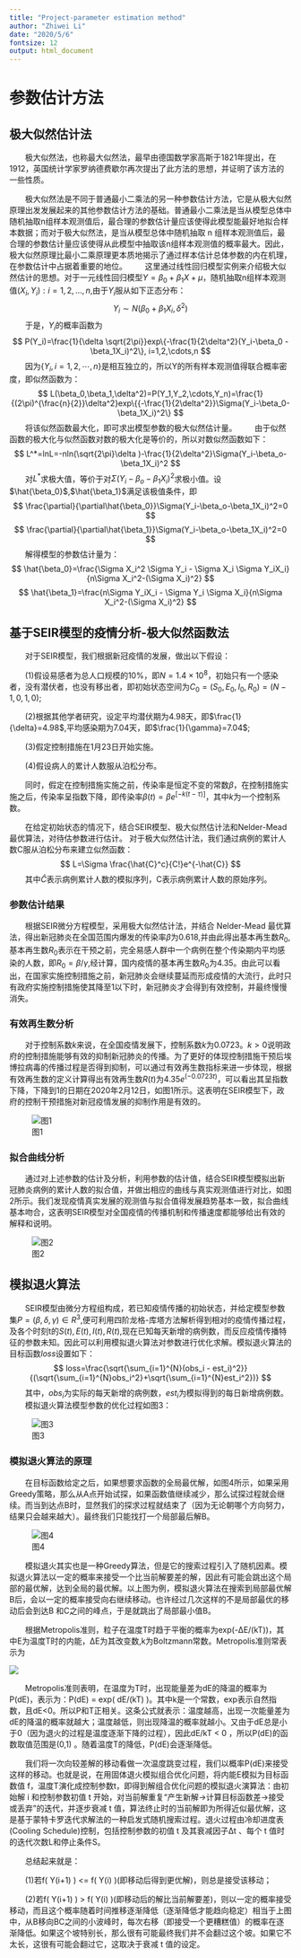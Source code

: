 ```yaml
---
title: "Project-parameter estimation method"
author: "Zhiwei Li"
date: "2020/5/6"
fontsize: 12
output: html_document
---
```



# 参数估计方法

## 极大似然估计法

&emsp;&emsp;极大似然法，也称最大似然法，最早由德国数学家高斯于1821年提出，在1912，英国统计学家罗纳德费歇尔再次提出了此方法的思想，并证明了该方法的一些性质。

&emsp;&emsp;极大似然法是不同于普通最小二乘法的另一种参数估计方法，它是从极大似然原理出发发展起来的其他参数估计方法的基础。普通最小二乘法是当从模型总体中随机抽取n组样本观测值后，最合理的参数估计量应该使得此模型能最好地拟合样本数据；而对于极大似然法，是当从模型总体中随机抽取 n 组样本观测值后，最合理的参数估计量应该使得从此模型中抽取该n组样本观测值的概率最大。因此，极大似然原理比最小二乘原理更本质地揭示了通过样本估计总体参数的内在机理，在参数估计中占据着重要的地位。
&emsp;&emsp;这里通过线性回归模型实例来介绍极大似然估计的思想。对于一元线性回归模型$Y=\beta_0 + \beta_1X + \mu$，随机抽取n组样本观测值${{(X_i,Y_i):i=1,2,...,n}}$,由于$Y_i$服从如下正态分布：
$$
Y_i\sim N(\beta_0 + \beta_1X_i, \delta^2)
$$
&emsp;&emsp;于是，$Y_i$的概率函数为
$$
P(Y_i)=\frac{1}{\delta \sqrt{2\pi}}exp\{-\frac{1}{2\delta^2}(Y_i-\beta_0 - \beta_1X_i)^2\}, i=1,2,\cdots,n
$$
&emsp;&emsp;因为$\{Y_i,i=1,2,\cdots,n\}$是相互独立的，所以Y的所有样本观测值得联合概率密度，即似然函数为：
$$
L(\beta_0,\beta_1,\delta^2)=P(Y_1,Y_2,\cdots,Y_n)=\frac{1}{(2\pi)^{\frac{n}{2}}\delta^2}exp\{{-\frac{1}{2\delta^2}}\Sigma(Y_i-\beta_0-\beta_1X_i)^2\}
$$
&emsp;&emsp;将该似然函数最大化，即可求出模型参数的极大似然估计量。
&emsp;&emsp;由于似然函数的极大化与似然函数对数的极大化是等价的，所以对数似然函数如下：
$$
L^*=lnL=-nln(\sqrt{2\pi}\delta )-\frac{1}{2\delta^2}\Sigma(Y_i-\beta_o-\beta_1X_i)^2
$$
&emsp;&emsp;对$L^*$求极大值，等价于对$\Sigma(Y_i-\beta_o-\beta_1X_i)^2$求极小值。设$\hat{\beta_0}$,$\hat{\beta_1}$满足该极值条件，即
$$
\frac{\partial}{\partial\hat{\beta_0}}\Sigma(Y_i-\beta_o-\beta_1X_i)^2=0
$$
$$
\frac{\partial}{\partial\hat{\beta_1}}\Sigma(Y_i-\beta_o-\beta_1X_i)^2=0
$$
&emsp;&emsp;解得模型的参数估计量为：
$$
\hat{\beta_0}=\frac{\Sigma X_i^2 \Sigma Y_i - \Sigma X_i \Sigma Y_iX_i}{n\Sigma X_i^2-(\Sigma X_i)^2}
$$
$$
\hat{\beta_1}=\frac{n\Sigma Y_iX_i - \Sigma Y_i \Sigma X_i}{n\Sigma X_i^2-(\Sigma X_i)^2}
$$

## 基于SEIR模型的疫情分析-极大似然函数法

&emsp;&emsp;对于SEIR模型，我们根据新冠疫情的发展，做出以下假设：

&emsp;&emsp;(1)假设易感者为总人口规模的10%，即$N=1.4\times10^8$，初始只有一个感染者，没有潜伏者，也没有移出者，即初始状态空间为$C_0=(S_0,E_0,I_0,R_0)=(N-1,0,1,0)$;

&emsp;&emsp;(2)根据其他学者研究，设定平均潜伏期为4.98天，即$\frac{1}{\delta}=4.98$,平均感染期为7.04天，即$\frac{1}{\gamma}=7.04$;

&emsp;&emsp;(3)假定控制措施在1月23日开始实施。

&emsp;&emsp;(4)假设病人的累计人数服从泊松分布。

&emsp;&emsp;同时，假定在控制措施实施之前，传染率是恒定不变的常数$\beta$，在控制措施实施之后，传染率呈指数下降，即传染率$\beta(t)=\beta e^{[-k(t-\tau)]}$，其中$k$为一个控制系数。

&emsp;&emsp;在给定初始状态的情况下，结合SEIR模型、极大似然估计法和Nelder-Mead最优算法，对待估参数进行估计。
对于极大似然估计法，我们通过病例的累计人数C服从泊松分布来建立似然函数：
$$
L=\Sigma \frac{\hat{C}^c}{C!}e^{-\hat{C}}
$$
&emsp;&emsp;其中$\hat{C}$表示病例累计人数的模拟序列，C表示病例累计人数的原始序列。

### 参数估计结果
&emsp;&emsp;根据SEIR微分方程模型，采用极大似然估计法，并结合 Nelder-Mead 最优算法，得出新冠肺炎在全国范围内爆发的传染率$\beta$为0.618,并由此得出基本再生数$R_0$,基本再生数$R_0$表示在干预之前，完全易感人群中一个病例在整个传染期内平均感染的人数，即$R_0 = \beta/\gamma$,经计算，国内疫情的基本再生数$R_0$为4.35。由此可以看出，在国家实施控制措施之前，新冠肺炎会继续蔓延而形成疫情的大流行，此时只有政府实施控制措施使其降至1以下时，新冠肺炎才会得到有效控制，并最终慢慢消失。

### 有效再生数分析
&emsp;&emsp;对于控制系数$k$来说，在全国疫情发展下，控制系数$k$为0.0723。$k>0$说明政府的控制措施能够有效的抑制新冠肺炎的传播。为了更好的体现控制措施干预后埃博拉病毒的传播过程是否得到抑制，可以通过有效再生数指标来进一步体现，根据有效再生数的定义计算得出有效再生数$R(t)$为$4.35e^{(-0.0723t)}$，可以看出其呈指数下降，下降到1的日期在2020年2月12日，如图1所示。这表明在SEIR模型下，政府的控制干预措施对新冠疫情发展的抑制作用是有效的。

<div align=center>![图1](https://i.loli.net/2020/05/08/pvblFjWdqV5sYhr.jpg)</div>

### 拟合曲线分析

&emsp;&emsp;通过对上述参数的估计及分析，利用参数的估计值，结合SEIR模型模拟出新冠肺炎病例的累计人数的拟合值，并做出相应的曲线与真实观测值进行对比，如图2所示。我们发现疫情真实发展的观测值与拟合值得发展趋势基本一致，拟合曲线基本吻合，这表明SEIR模型对全国疫情的传播机制和传播速度都能够给出有效的解释和说明。

<div align=center>![图2](https://i.loli.net/2020/05/08/dLEBoPJu7XbFAcz.jpg)</div>


## 模拟退火算法

&emsp;&emsp;SEIR模型由微分方程组构成，若已知疫情传播的初始状态，并给定模型参数集$P=(\beta,\delta,\gamma)\in R^3$,便可利用四阶龙格-库塔方法解析得到相对的疫情传播过程，及各个时刻t的$S(t),E(t),I(t),R(t)$,现在已知每天新增的病例数，而反应疫情传播特征的参数未知。因此可以利用模拟退火算法对参数进行优化求解。模拟退火算法的目标函数$loss$设置如下：
$$
loss=\frac{\sqrt{\sum_{i=1}^{N}(obs_i - est_i)^2}}{(\sqrt{\sum_{i=1}^{N}obs_i^2}+\sqrt{\sum_{i=1}^{N}est_i^2})}
$$
&emsp;&emsp;其中，$obs_i$为实际的每天新增的病例数，$est_i$为模拟得到的每日新增病例数。
&emsp;&emsp;模拟退火算法模型参数的优化过程如图3：

<div align=center>![图3](https://i.loli.net/2020/05/07/4RBGX76FwD9KLMf.jpg)</div>

### 模拟退火算法的原理

&emsp;&emsp;在目标函数给定之后，如果想要求函数的全局最优解，如图4所示，如果采用Greedy策略，那么从A点开始试探，如果函数值继续减少，那么试探过程就会继续。而当到达点B时，显然我们的探求过程就结束了（因为无论朝哪个方向努力，结果只会越来越大）。最终我们只能找打一个局部最后解B。

<div align=center>![图4](https://i.loli.net/2020/05/07/EAwCb537qGKWTcn.jpg) </div>

&emsp;&emsp;模拟退火其实也是一种Greedy算法，但是它的搜索过程引入了随机因素。模拟退火算法以一定的概率来接受一个比当前解要差的解，因此有可能会跳出这个局部的最优解，达到全局的最优解。以上图为例，模拟退火算法在搜索到局部最优解B后，会以一定的概率接受向右继续移动。也许经过几次这样的不是局部最优的移动后会到达B 和C之间的峰点，于是就跳出了局部最小值B。

&emsp;&emsp;根据Metropolis准则，粒子在温度T时趋于平衡的概率为exp(-ΔE/(kT))，其中E为温度T时的内能，ΔE为其改变数,k为Boltzmann常数。Metropolis准则常表示为

<div align=center>![](https://i.loli.net/2020/05/07/uzTxRmNbQkSwPe4.jpg)</div>

&emsp;&emsp;Metropolis准则表明，在温度为T时，出现能量差为dE的降温的概率为P(dE)，表示为：P(dE) = exp( dE/(kT) )。其中k是一个常数，exp表示自然指数，且dE<0。所以P和T正相关。这条公式就表示：温度越高，出现一次能量差为dE的降温的概率就越大；温度越低，则出现降温的概率就越小。又由于dE总是小于0（因为退火的过程是温度逐渐下降的过程），因此dE/kT < 0 ，所以P(dE)的函数取值范围是(0,1) 。随着温度T的降低，P(dE)会逐渐降低。

&emsp;&emsp;我们将一次向较差解的移动看做一次温度跳变过程，我们以概率P(dE)来接受这样的移动。也就是说，在用固体退火模拟组合优化问题，将内能E模拟为目标函数值 f，温度T演化成控制参数t，即得到解组合优化问题的模拟退火演算法：由初始解 i 和控制参数初值 t 开始，对当前解重复“产生新解→计算目标函数差→接受或丢弃”的迭代，并逐步衰减 t 值，算法终止时的当前解即为所得近似最优解，这是基于蒙特卡罗迭代求解法的一种启发式随机搜索过程。退火过程由冷却进度表(Cooling Schedule)控制，包括控制参数的初值 t 及其衰减因子Δt 、每个 t 值时的迭代次数L和停止条件S。

&emsp;&emsp;总结起来就是：

&emsp;&emsp;(1)若f( Y(i+1) ) <= f( Y(i) )(即移动后得到更优解)，则总是接受该移动；

&emsp;&emsp;(2)若f( Y(i+1) ) > f( Y(i) )(即移动后的解比当前解要差)，则以一定的概率接受移动，而且这个概率随着时间推移逐渐降低（逐渐降低才能趋向稳定）相当于上图中，从B移向BC之间的小波峰时，每次右移（即接受一个更糟糕值）的概率在逐渐降低。如果这个坡特别长，那么很有可能最终我们并不会翻过这个坡。如果它不太长，这很有可能会翻过它，这取决于衰减 t 值的设定。











